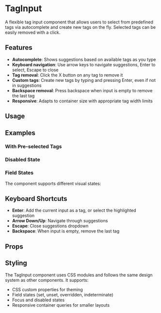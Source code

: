 
<Meta of={TagInputStories} />

# TagInput

A flexible tag input component that allows users to select from predefined tags via autocomplete and create new tags on the fly. Selected tags can be easily removed with a click.

## Features

- **Autocomplete**: Shows suggestions based on available tags as you type
- **Keyboard navigation**: Use arrow keys to navigate suggestions, Enter to select, Escape to close
- **Tag removal**: Click the X button on any tag to remove it
- **Custom tags**: Create new tags by typing and pressing Enter, even if not in suggestions
- **Backspace removal**: Press backspace when input is empty to remove the last tag
- **Responsive**: Adapts to container size with appropriate tag width limits

## Usage

<Canvas of={TagInputStories.Primary} />

## Examples

### With Pre-selected Tags

<Canvas of={TagInputStories.WithPreselectedTags} />

### Disabled State

<Canvas of={TagInputStories.Disabled} />

### Field States

The component supports different visual states:

<Canvas of={TagInputStories.WithSetState} />
<Canvas of={TagInputStories.WithUnsetState} />
<Canvas of={TagInputStories.WithOverriddenState} />
<Canvas of={TagInputStories.Indeterminate} />

## Keyboard Shortcuts

- **Enter**: Add the current input as a tag, or select the highlighted suggestion
- **Arrow Down/Up**: Navigate through suggestions
- **Escape**: Close suggestions dropdown
- **Backspace**: When input is empty, remove the last tag

## Props

<ArgTypes of={TagInputStories} />

## Styling

The TagInput component uses CSS modules and follows the same design system as other components. It supports:

- CSS custom properties for theming
- Field states (set, unset, overridden, indeterminate)
- Focus and disabled states
- Responsive container queries for smaller layouts